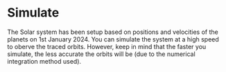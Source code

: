 

<Meta title="Showcase/Solar System/Simulate" />

# Simulate

The Solar system has been setup based on positions and velocities of the planets on 1st January 2024. You can simulate the system at a high speed to oberve the traced orbits. However, keep in mind that the faster you simulate, the less accurate the orbits will be (due to the numerical integration method used). 

<center><Story of={Stories.Simulate} name="Simulate" /></center>